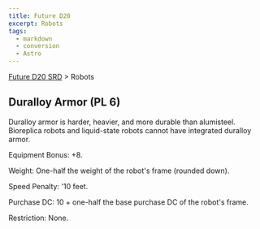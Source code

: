 ```yaml
---
title: Future D20
excerpt: Robots
tags:
  - markdown
  - conversion
  - Astro
---
```






[Future D20 SRD]( / ) > Robots




## Duralloy Armor (PL 6)


Duralloy armor is harder, heavier, and more durable than alumisteel. Bioreplica robots and liquid-state robots cannot have integrated duralloy armor.


Equipment Bonus: +8.


Weight: One-half the weight of the robot's frame (rounded down).


Speed Penalty: '10 feet.


Purchase DC: 10 + one-half the base purchase DC of the robot's frame.


Restriction: None.



